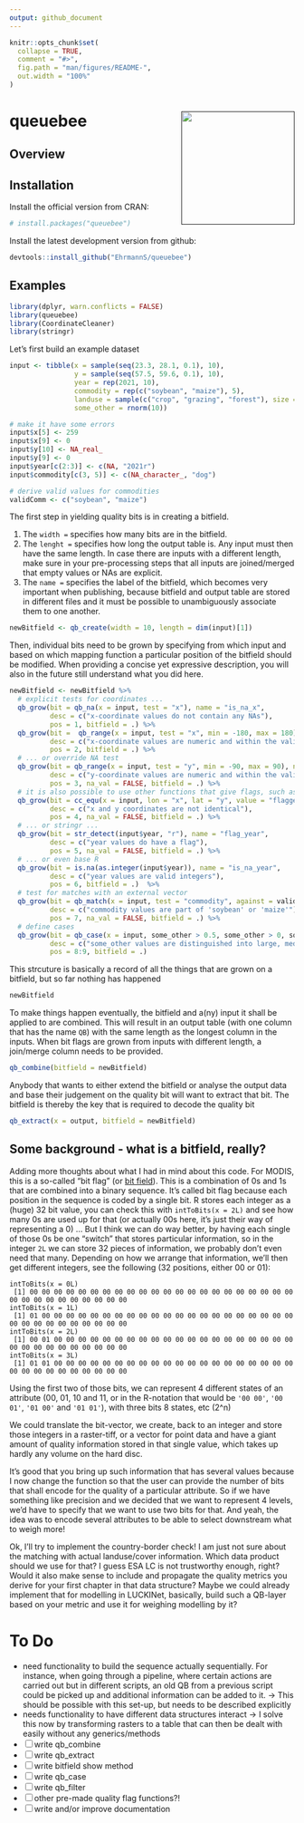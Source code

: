 ```yaml
---
output: github_document
---
```


<!-- README.md is generated from README.Rmd. Please edit that file -->

```r
knitr::opts_chunk$set(
  collapse = TRUE,
  comment = "#>",
  fig.path = "man/figures/README-",
  out.width = "100%"
)
```

# queuebee <a href=''><img src='' align="right" height="200" /></a>

<!-- badges: start -->
<!-- badges: end -->

## Overview




## Installation

Install the official version from CRAN:

```r
# install.packages("queuebee")
```

Install the latest development version from github:

```r
devtools::install_github("EhrmannS/queuebee")
```


## Examples

```r
library(dplyr, warn.conflicts = FALSE)
library(queuebee)
library(CoordinateCleaner)
library(stringr)
```

Let's first build an example dataset

```r
input <- tibble(x = sample(seq(23.3, 28.1, 0.1), 10),
                y = sample(seq(57.5, 59.6, 0.1), 10),
                year = rep(2021, 10),
                commodity = rep(c("soybean", "maize"), 5),
                landuse = sample(c("crop", "grazing", "forest"), size = 10, replace = TRUE),
                some_other = rnorm(10))

# make it have some errors
input$x[5] <- 259
input$x[9] <- 0
input$y[10] <- NA_real_
input$y[9] <- 0
input$year[c(2:3)] <- c(NA, "2021r")
input$commodity[c(3, 5)] <- c(NA_character_, "dog")

# derive valid values for commodities
validComm <- c("soybean", "maize")
```

The first step in yielding quality bits is in creating a bitfield.

  1. The `width = ` specifies how many bits are in the bitfield.
  2. The `lenght = ` specifies how long the output table is. Any input must then have the same length. In case there are inputs with a different length, make sure in your pre-processing steps that all inputs are joined/merged that empty values or NAs are explicit.
  3. The `name = ` specifies the label of the bitfield, which becomes very important when publishing, because bitfield and output table are stored in different files and it must be possible to unambiguously associate them to one another.

```r
newBitfield <- qb_create(width = 10, length = dim(input)[1])
```

Then, individual bits need to be grown by specifying from which input and based on which mapping function a particular position of the bitfield should be modified. When providing a concise yet expressive description, you will also in the future still understand what you did here.

```r
newBitfield <- newBitfield %>%
  # explicit tests for coordinates ...
  qb_grow(bit = qb_na(x = input, test = "x"), name = "is_na_x",
          desc = c("x-coordinate values do not contain any NAs"),
          pos = 1, bitfield = .) %>%
  qb_grow(bit =  qb_range(x = input, test = "x", min = -180, max = 180), name = "range_1_x",
          desc = c("x-coordinate values are numeric and within the valid WGS84 range"),
          pos = 2, bitfield = .) %>%
  # ... or override NA test
  qb_grow(bit = qb_range(x = input, test = "y", min = -90, max = 90), name = "range_1_y",
          desc = c("y-coordinate values are numeric and within the valid WGS84 range, NAs are FALSE"),
          pos = 3, na_val = FALSE, bitfield = .) %>%
  # it is also possible to use other functions that give flags, such as from CoordinateCleaner ...
  qb_grow(bit = cc_equ(x = input, lon = "x", lat = "y", value = "flagged"), name = "equal_coords",
          desc = c("x and y coordinates are not identical"),
          pos = 4, na_val = FALSE, bitfield = .) %>%
  # ... or stringr ...
  qb_grow(bit = str_detect(input$year, "r"), name = "flag_year",
          desc = c("year values do have a flag"),
          pos = 5, na_val = FALSE, bitfield = .) %>%
  # ... or even base R
  qb_grow(bit = is.na(as.integer(input$year)), name = "is_na_year",
          desc = c("year values are valid integers"),
          pos = 6, bitfield = .)  %>%
  # test for matches with an external vector
  qb_grow(bit = qb_match(x = input, test = "commodity", against = validComm), name = "match_commodities",
          desc = c("commodity values are part of 'soybean' or 'maize'"),
          pos = 7, na_val = FALSE, bitfield = .) %>%
  # define cases
  qb_grow(bit = qb_case(x = input, some_other > 0.5, some_other > 0, some_other < 0, exclusive = FALSE), name = "cases_some_other",
          desc = c("some_other values are distinguished into large, medium and small"),
          pos = 8:9, bitfield = .)
```

This strcuture is basically a record of all the things that are grown on a bitfield, but so far nothing has happened

```r
newBitfield
```

To make things happen eventually, the bitfield and a(ny) input it shall be applied to are combined. This will result in an output table (with one column that has the name `QB`) with the same length as the longest column in the inputs. When bit flags are grown from inputs with different length, a join/merge column needs to be provided.

```r
qb_combine(bitfield = newBitfield)
```

Anybody that wants to either extend the bitfield or analyse the output data and base their judgement on the quality bit will want to extract that bit. The bitfield is thereby the key that is required to decode the quality bit

```r
qb_extract(x = output, bitfield = newBitfield)
```


## Some background - what is a bitfield, really?

Adding more thoughts about what I had in mind about this code. For MODIS, this is a so-called "bit flag" (or [bit field](https://en.wikipedia.org/wiki/Bit_field)). This is a combination of 0s and 1s that are combined into a binary sequence. It's called bit flag because each position in the sequence is coded by a single bit. R stores each integer as a (huge) 32 bit value, you can check this with `intToBits(x = 2L)` and see how many 0s are used up for that (or actually 00s here, it's just their way of representing a 0) ... But I think we can do way better, by having each single of those 0s be one "switch" that stores particular information, so in the integer `2L` we can store 32 pieces of information, we probably don't even need that many. Depending on how we arrange that information, we'll then get different integers, see the following (32 positions, either 00 or 01):

```
intToBits(x = 0L)
 [1] 00 00 00 00 00 00 00 00 00 00 00 00 00 00 00 00 00 00 00 00 00 00 00 00 00 00 00 00 00 00 00 00
intToBits(x = 1L)
 [1] 01 00 00 00 00 00 00 00 00 00 00 00 00 00 00 00 00 00 00 00 00 00 00 00 00 00 00 00 00 00 00 00
intToBits(x = 2L)
 [1] 00 01 00 00 00 00 00 00 00 00 00 00 00 00 00 00 00 00 00 00 00 00 00 00 00 00 00 00 00 00 00 00
intToBits(x = 3L)
 [1] 01 01 00 00 00 00 00 00 00 00 00 00 00 00 00 00 00 00 00 00 00 00 00 00 00 00 00 00 00 00 00 00
```

Using the first two of those bits, we can represent 4 different states of an attribute (00, 01, 10 and 11, or in the R-notation that would be `'00 00'`, `'00 01'`, `'01 00'` and `'01 01'`), with three bits 8 states, etc (2^n)

We could translate the bit-vector, we create, back to an integer and store those integers in a raster-tiff, or a vector for point data and have a giant amount of quality information stored in that single value, which takes up hardly any volume on the hard disc.

It's good that you bring up such information that has several values because I now change the function so that the user can provide the number of bits that shall encode for the quality of a particular attribute. So if we have something like precision and we decided that we want to represent 4 levels, we'd have to specify that we want to use two bits for that. And yeah, the idea was to encode several attributes to be able to select downstream what to weigh more!

Ok, I'll try to implement the country-border check! I am just not sure about the matching with actual landuse/cover information. Which data product should we use for that? I guess ESA LC is not trustworthy enough, right? Would it also make sense to include and propagate the quality metrics you derive for your first chapter in that data structure? Maybe we could already implement that for modelling in LUCKINet, basically, build such a QB-layer based on your metric and use it for weighing modelling by it?




# To Do

- need functionality to build the sequence actually sequentially. For instance, when going through a pipeline, where certain actions are carried out but in different scripts, an old QB from a previous script could be picked up and additional information can be added to it. -> This should be possible with this set-up, but needs to be described explicitly
- needs functionality to have different data structures interact -> I solve this now by transforming rasters to a table that can then be dealt with easily without any generics/methods
- [ ] write qb_combine
- [ ] write qb_extract
- [ ] write bitfield show method
- [ ] write qb_case
- [ ] write qb_filter
- [ ] other pre-made quality flag functions?!
- [ ] write and/or improve documentation
